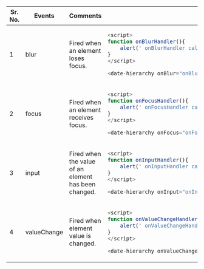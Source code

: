 

<table>
<thead>
<tr>
<th>Sr. No.</th>
<th>Events</th>
<th>Comments</th>
<th width="500px">Examples</th>
</tr>
</thead>
<tbody>
<tr>
<td>1</td>
<td>blur</td>
<td>Fired when an element loses focus.
</td>
<td>

```javascript
<script>
function onBlurHandler(){
    alert(' onBlurHandler called ');
}
</script>

<date-hierarchy onBlur="onBlurHandler()"></date-hierarchy>
```

</td>
</tr>
<tr>
<td>2</td>
<td>focus</td>
<td>Fired when an element receives focus.</td>
<td>


```javascript
<script>
function onFocusHandler(){
    alert(' onFocusHandler called ');
}
</script>

<date-hierarchy onFocus="onFocusHandler()"></date-hierarchy>
```

</td>
</tr>
<tr>
<td>3</td>
<td>input</td>
<td>Fired when the value of an element has been changed.</td>
<td>


```javascript
<script>
function onInputHandler(){
    alert(' onInputHandler called ');
}
</script>

<date-hierarchy onInput="onInputHandler()"></date-hierarchy>
```

</td>
</tr>
<tr>
<td>4</td>
<td>valueChange</td>
<td>Fired when element value is changed.</td>
<td>


```javascript
<script>
function onValueChangeHandler(){
    alert(' onValueChangeHandler called ');
}
</script>

<date-hierarchy onValueChange="onValueChangeHandler()"></date-hierarchy>
```

</td>
</tr>
</tbody>
</table>